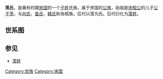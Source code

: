 {{NoteTA
|1=zh-hans:荡;zh-hant:蕩;
}}
'''荡氏'''，是春秋时期[[宋国|宋国]]的一个[[子姓|子姓]]氏族，属于宋国的[[公族|公族]]，始祖是[[宋桓公|宋桓公]]的儿子[[公子荡|公子荡]]，与[[向氏|向氏]]、[[鱼氏|鱼氏]]、[[鳞氏|鳞氏]]称為桓族。后代以蕩为氏。后代衍化为[[蕩姓|蕩姓]]。

==世系图==
<center>
{{familytree/start}}
{{familytree | | | | | Da |Da=[[公子荡|公子荡]]}}
{{familytree | | | | | |!}}
{{familytree | | | | | Sh |Sh=[[公孙寿|公孙寿]]}}
{{familytree | |,|-|-|-|(| |}}
{{familytree | Yz | | Hu |Yz=[[荡意诸|荡意诸]]|Hu=[[荡虺|荡虺]]}}
{{familytree | | | | | |!}}
{{familytree | | | | | Ze |Ze=[[荡泽|荡泽]]}}
{{familytree/end}}
</center>

==参见==
*[[蕩姓|蕩姓]] 

[[Category:世族|Category:世族]]
[[Category:宋国|Category:宋国]]